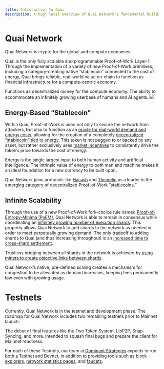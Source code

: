 ```yaml
---
title: Introduction to Quai
description: A high level overview of Quai Network's fundamental building blocks.
---
```


# Quai Network

Quai Network is crypto for the global and compute economies.

Quai is the only fully scalable and programmable Proof-of-Work Layer-1. Through the implementation of a variety of new Proof-of-Work primitives, including a category-creating native “stablecoin” connected to the cost of energy, Quai brings reliable, real-world value on-chain to function as financial infrastructure for a compute-centric economy.

<CardGroup cols={1}>
	<Card
		title='Energy-Based “Stablecoin”'
		icon='coin'
		href='/learn/introduction#energy-based-stablecoin'
	>
		Functions as decentralized money for the compute economy.
	</Card>
	<Card
		title='Infinite Scalability'
		icon='arrow-up-right-dots'
		href='/learn/introduction#infinite-scalability'
	>
		The ability to accommodate an infinitely growing userbase of humans and AI agents.
	</Card>
</CardGroup>

<Frame>
	<img src='/images/HierarchicalStructure.jpg' />
</Frame>

## Energy-Based “Stablecoin”

Within Quai, Proof-of-Work is used not only to secure the network from attackers, but also to function as an [oracle for real-world demand and energy costs](/learn/tokenomics/token-dynamics/token-dynamics), allowing for the creation of a completely [decentralized “stablecoin” tied to energy](/learn/tokenomics/tokenomics-overview/qi). This token is not pegged to or backed by any asset, but rather exclusively uses [market incentives](/learn/tokenomics/token-dynamics/token-dynamics) to consistently drive the token’s price towards the cost of energy.

Energy is the single largest input to both human activity and artificial intelligence. The intrinsic value of energy to both man and machine makes it an ideal foundation for a new currency to be built upon.

Quai Network joins protocols like [Hacash](https://hacash.money/) and [Themelio](https://docs.themelio.org/whitepapers/melmint-v2/) as a leader in the emerging category of decentralized Proof-of-Work “stablecoins.”

## Infinite Scalability

Through the use of a new Proof-of-Work fork-choice rule named [Proof-of-Entropy-Minima (PoEM)](/learn/advanced-introduction/poem/poem), Quai Network is able to remain in consensus while coordinating an [infinitely growing number of execution shards](/learn/advanced-introduction/poem/sharding/execution-sharding). This property allows Quai Network to add shards to the network as needed in order to meet perpetually growing demand. The only tradeoff to adding shards to Quai (and thus increasing throughput) is an [increased time to cross-shard settlement](/learn/advanced-introduction/poem/sharding/dynamic-sharding#time-to-global-settlement).

Trustless bridging between all shards in the network is achieved by [using miners to create objective links between shards](/learn/advanced-introduction/merged-mining/coincident-blocks).

Quai Network’s native, pre-defined scaling creates a mechanism for congestion to be alleviated as demand increases, keeping fees permanently low even with growing usage.

# Testnets

Currently, Quai Network is in the testnet and development phase. The roadmap for Quai Network includes two remaining testnets prior to Mainnet launch:

<CardGroup>
	<Card
		title='Golden Age Testnet'
		icon='pickaxe'
	>
		The debut of final features like the Two Token System, LibP2P, Snap-Syncing, and more.
	</Card>
	<Card
		title='Silicon Age Testnet'
		icon='microchip'
	>
		Intended to squash final bugs and prepare the client for Mainnet readiness.
	</Card>
</CardGroup>

For each of these Testnets, our team at [Dominant Strategies](https://dominantstrategies.io) expects to run both a Testnet and Devnet, in addition to providing tools such as [block explorers](https://cyprus1.colosseum.quaiscan.io/), [network statistics pages](https://stats.quai.network), and [faucets](https://faucet.quai.network).
